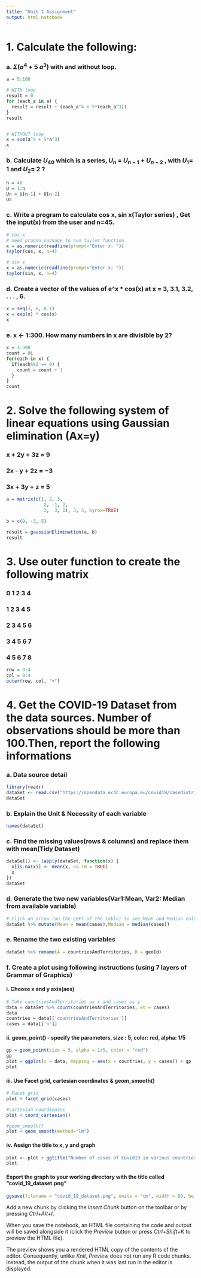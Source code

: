 ```yaml
---
title: "Unit 1 Assignment"
output: html_notebook
---
```


# 1. Calculate the following:
### a.  $\Sigma$($a^{4}$ + 5 $a^{3}$) with and without loop.

```r
a = 5:100

# WITH loop
result = 0
for (each_a in a) {
  result = result + (each_a^4 + 5*(each_a^3))
}
result


# WITHOUT loop
x = sum(a^4 + 5*a^3)
x
```


### b. Calculate $U_{40}$  which is a series, $U_{n}$ = $U_{n-1}$ + $U_{n-2}$ , with $U_{1}$= 1 and $U_{2}$= 2 ?

```r
n = 40
U = 1:n
Un = U[n-1] + U[n-2]
Un
```

### c. Write a program to calculate cos x, sin x(Taylor series) , Get the input(x) from the user and n=45.
```r
# cos x
# need pracma package to run taylor function
x = as.numeric(readline(prompt="Enter x: "))
taylor(cos, x, n=4)

# sin x
x = as.numeric(readline(prompt="Enter x: "))
taylor(sin, x, n=4)
```

### d. Create a vector of the values of e^x * cos(x) at x = 3, 3.1, 3.2, . . . , 6.
```r
x = seq(3, 6, 0.1)
x = exp(x) * cos(x)
x
```

### e. x <- 1:300. How many numbers in x are divisible by 2?
```r
x = 1:300
count = 0L
for(each in x) {
  if(each%%2 == 0) {
    count = count + 1
  }
}
count
```

# 2. Solve the following system of linear equations using Gaussian elimination (Ax=y)
### x + 2y + 3z = 9

### 2x - y + 2z = −3

### 3x + 3y + z = 5
```r
a = matrix(c(1, 2, 3,
              2, -1, 2,
              3,  3, 1), 3, 3, byrow=TRUE)

b = c(9, -3, 5)

result = gaussianElimination(a, b)
result
```


# 3. Use outer function to create the following matrix
### 0 1 2 3 4

### 1 2 3 4 5

### 2 3 4 5 6

### 3 4 5 6 7

### 4 5 6 7 8
```r
row = 0:4
col = 0:4
outer(row, col, "+")
```

# 4. Get the COVID-19 Dataset from the data sources. Number of observations should be more than 100.Then, report the following informations
### a. Data source detail
```r
library(readr)
dataSet <- read.csv("https://opendata.ecdc.europa.eu/covid19/casedistribution/csv", na.strings = "", fileEncoding = "UTF-8-BOM")
dataSet
```
### b. Explain the Unit & Necessity of each variable 
```r
names(dataSet)
```

### c. Find the missing values(rows & columns) and replace them with mean(Tidy Dataset) 
```r

dataSet[] <- lapply(dataSet, function(x) { 
  x[is.na(x)] <- mean(x, na.rm = TRUE)
  x
})
dataSet
```


### d. Generate the two new variables(Var1:Mean, Var2: Median from available variable) 
```r
# Click on arrow (on the LEFT of the table) to see Mean and Median columns 
dataSet %>% mutate(Mean = mean(cases),Median = median(cases))
```

### e. Rename the two existing variables
```r
dataSet %>% rename(A = countriesAndTerritories, B = geoId)
```

### f. Create a plot using following instructions (using 7 layers of Grammar of Graphics)
#### i. Choose x and y axis(aes) 
```r
# Take countriesAndTerritories as x and cases as y
data = dataSet %>% count(countriesAndTerritories, wt = cases)
data
countries = data[['countriesAndTerritories']]
cases = data[['n']]
```

#### ii. geom_point() - specify the parameters, size : 5, color: red, alpha: 1/5
```r
gp = geom_point(size = 5, alpha = 1/5, color = "red")
gp
plot = ggplot(x = data, mapping = aes(x = countries, y = cases)) + gp
plot
```


#### iii. Use Facet grid, cartesian coordinates & geom_smooth() 
```r
# Facet grid
plot + facet_grid(cases)
```

```r
#cartesian coordinates
plot + coord_cartesian()
```
```r
#geom_smooth()
plot + geom_smooth(method="lm")
```

#### iv. Assign the title to x, y and graph 
```r
plot <- plot + ggtitle("Number of cases of Covid19 in various countries")
plot
```

#### Export the graph to your working directory with the title called “covid_19_dataset.png”
```r
ggsave(filename = "covid_19_dataset.png", units = "cm", width = 80, height = 25)

```






Add a new chunk by clicking the *Insert Chunk* button on the toolbar or by pressing *Ctrl+Alt+I*.

When you save the notebook, an HTML file containing the code and output will be saved alongside it (click the *Preview* button or press *Ctrl+Shift+K* to preview the HTML file).

The preview shows you a rendered HTML copy of the contents of the editor. Consequently, unlike *Knit*, *Preview* does not run any R code chunks. Instead, the output of the chunk when it was last run in the editor is displayed.
